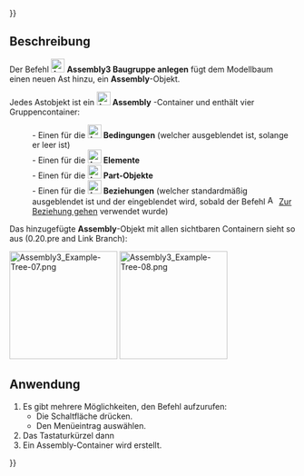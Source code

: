 {{UnfinishedDocu{{#translation:}}}}
<languages/>

{{Docnav/de
|
|[[Assembly3_GroupObjects/de|Objekte gruppieren]]
|[[Assembly3_Workbench/de|Assembly3]]
|
|IconR=Assembly_New_Group.svg
|IconC=Assembly3_workbench_icon.svg
}}

{{GuiCommand/de
|Name=Assembly3 CreateAssembly
|Name/de=Assembly3 BaugruppeAnlegen
|Icon=Assembly_New_Assembly.svg
|MenuLocation=Assembly3 → Create assembly
|Workbenches=[[Assembly3_Workbench/de|Assembly3]]
|Shortcut={{KEY|A}} {{KEY|N}}
}}

<span id="Description"></span>
== Beschreibung ==

Der Befehl [[Image:Assembly_New_Assembly.svg‎‎|24px]] '''Assembly3 Baugruppe anlegen''' fügt dem Modellbaum einen neuen Ast hinzu, ein '''Assembly'''-Objekt.

Jedes Astobjekt ist ein [[Image:Assembly_Assembly_Tree.svg|24px]] '''Assembly''' -Container und enthält vier Gruppencontainer:
:- Einen für die [[Image:Assembly_Assembly_Constraints_Tree.svg|24px]] '''Bedingungen''' (welcher ausgeblendet ist, solange er leer ist)
:- Einen für die [[Image:Assembly_Assembly_Element_Tree.svg|24px]] '''Elemente'''
:- Einen für die [[Image:Assembly_Assembly_Part_Tree.svg|24px]] '''Part-Objekte'''
:- Einen für die [[Image:Assembly_Assembly_Relation_Tree.svg|24px]] '''Beziehungen''' (welcher standardmäßig ausgeblendet ist und der eingeblendet wird, sobald der Befehl  [[Image:Assembly_GotoRelation.svg|16px]] [[Assembly3_GoToRelation/de|Zur Beziehung gehen]] verwendet wurde)

Das hinzugefügte '''Assembly'''-Objekt mit allen sichtbaren Containern sieht so aus (0.20.pre and Link Branch): 

[[Image:Assembly3 Example-Tree-07.png|190px]] [[Image:Assembly3 Example-Tree-08.png|190px]]

<span id="Usage"></span>
== Anwendung ==

# Es gibt mehrere Möglichkeiten, den Befehl aufzurufen:
#* Die Schaltfläche {{Button|[[Image:Assembly_New_Assembly.svg‎‎|16px]] [[Assembly3_CreateAssembly/de|Baugruppe anlegen]]}} drücken.
#* Den Menüeintrag {{MenuCommand|Assembly3 → [[Image:Assembly_New_Assembly.svg‎‎|16px]] Baugruppe anlegen}} auswählen.
# Das Tastaturkürzel {{KEY|A}} dann {{KEY|N}}
# Ein Assembly-Container wird erstellt.


{{Docnav/de
|
|[[Assembly3_GroupObjects/de|Objekte gruppieren]]
|[[Assembly3_Workbench/de|Assembly3]]
|
|IconR=Assembly_New_Group.svg
|IconC=Assembly3_workbench_icon.svg
}}

{{Userdocnavi{{#translation:}}}}